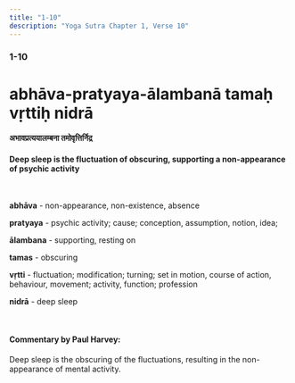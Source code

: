 ```yaml
---
title: "1-10"
description: "Yoga Sutra Chapter 1, Verse 10"
---
```


### 1-10

# abhāva-pratyaya-ālambanā tamaḥ vṛttiḥ nidrā

#### अभावप्रत्ययालम्बना तमोवृत्तिर्निद्र

#### Deep sleep is the fluctuation of obscuring, supporting a non-appearance of psychic activity

<br />

**abhāva** - non-appearance, non-existence, absence <br />

**pratyaya** - psychic activity; cause; conception, assumption, notion, idea; <br />

**ālambana** - supporting, resting on <br />

**tamas** - obscuring <br />

**vṛtti** - fluctuation; modification; turning; set in motion, course of action, behaviour, movement; activity, function; profession <br />

**nidrā** - deep sleep <br />

<br />

#### Commentary by Paul Harvey:

Deep sleep is the obscuring of the fluctuations,
resulting in the non-appearance of mental activity.
